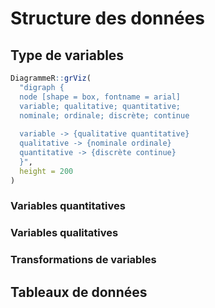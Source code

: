 # Structure des données

## Type de variables

```r
DiagrammeR::grViz(
  "digraph {
  node [shape = box, fontname = arial]
  variable; qualitative; quantitative;
  nominale; ordinale; discrète; continue
  
  variable -> {qualitative quantitative}
  qualitative -> {nominale ordinale}
  quantitative -> {discrète continue}
  }",
  height = 200
)
```

### Variables quantitatives

### Variables qualitatives

### Transformations de variables

## Tableaux de données

